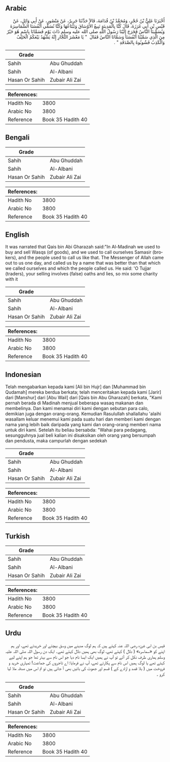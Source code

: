 ## Arabic


<div dir="rtl" lang="ar" style={{fontSize:'larger',backgroundColor:'#f8f9fa',padding:20}}>
أَخْبَرَنَا عَلِيُّ بْنُ حُجْرٍ، وَمُحَمَّدُ بْنُ قُدَامَةَ، قَالاَ حَدَّثَنَا جَرِيرٌ، عَنْ مَنْصُورٍ، عَنْ أَبِي وَائِلٍ، عَنْ قَيْسِ بْنِ أَبِي غَرَزَةَ، قَالَ كُنَّا بِالْمَدِينَةِ نَبِيعُ الأَوْسَاقَ وَنَبْتَاعُهَا وَكُنَّا نُسَمِّي أَنْفُسَنَا السَّمَاسِرَةَ وَيُسَمِّينَا النَّاسُ فَخَرَجَ إِلَيْنَا رَسُولُ اللَّهِ صلى الله عليه وسلم ذَاتَ يَوْمٍ فَسَمَّانَا بِاسْمٍ هُوَ خَيْرٌ مِنَ الَّذِي سَمَّيْنَا أَنْفُسَنَا وَسَمَّانَا النَّاسُ فَقَالَ ‏ "‏ يَا مَعْشَرَ التُّجَّارِ إِنَّهُ يَشْهَدُ بَيْعَكُمُ الْحَلِفُ وَالْكَذِبُ فَشُوبُوهُ بِالصَّدَقَةِ ‏"‏ ‏.‏
</div>
<div style={{backgroundColor:'#f8f9fa',padding:20, marginBottom: 10}}><table> <thead> <tr> <th>Grade</th> <th></th> </tr> </thead> <tbody> <tr><td>Sahih</td><td>Abu Ghuddah</td></tr><tr><td>Sahih</td><td>Al-Albani</td></tr><tr><td>Hasan Or Sahih</td><td>Zubair Ali Zai</td></tr></tbody></table><table> <thead> <tr> <th>References:</th> <th></th> </tr> </thead> <tbody><tr><td>Hadith No</td><td>3800</td></tr><tr><td>Arabic No</td><td>3800</td></tr><tr><td>Reference</td><td>Book 35 Hadith 40</td></tr></tbody></table></div>

## Bengali


<div dir="ltr" lang="bn" style={{fontSize:'larger',backgroundColor:'#f8f9fa',padding:20}}>

</div>
<div style={{backgroundColor:'#f8f9fa',padding:20, marginBottom: 10}}><table> <thead> <tr> <th>Grade</th> <th></th> </tr> </thead> <tbody> <tr><td>Sahih</td><td>Abu Ghuddah</td></tr><tr><td>Sahih</td><td>Al-Albani</td></tr><tr><td>Hasan Or Sahih</td><td>Zubair Ali Zai</td></tr></tbody></table><table> <thead> <tr> <th>References:</th> <th></th> </tr> </thead> <tbody><tr><td>Hadith No</td><td>3800</td></tr><tr><td>Arabic No</td><td>3800</td></tr><tr><td>Reference</td><td>Book 35 Hadith 40</td></tr></tbody></table></div>

## English


<div dir="ltr" lang="en" style={{fontSize:'larger',backgroundColor:'#f8f9fa',padding:20}}>
It was narrated that Qais bin Abi Gharazah said:"In Al-Madinah we used to buy and sell Wasqs (of goods), and we used to call ourselves Samasir (brokers), and the people used to call us like that. The Messenger of Allah came out to us one day, and called us by a name that was better than that which we called ourselves and which the people called us. He said: 'O Tujjar (traders), your selling involves (false) oaths and lies, so mix some charity with it
</div>
<div style={{backgroundColor:'#f8f9fa',padding:20, marginBottom: 10}}><table> <thead> <tr> <th>Grade</th> <th></th> </tr> </thead> <tbody> <tr><td>Sahih</td><td>Abu Ghuddah</td></tr><tr><td>Sahih</td><td>Al-Albani</td></tr><tr><td>Hasan Or Sahih</td><td>Zubair Ali Zai</td></tr></tbody></table><table> <thead> <tr> <th>References:</th> <th></th> </tr> </thead> <tbody><tr><td>Hadith No</td><td>3800</td></tr><tr><td>Arabic No</td><td>3800</td></tr><tr><td>Reference</td><td>Book 35 Hadith 40</td></tr></tbody></table></div>

## Indonesian


<div dir="ltr" lang="id" style={{fontSize:'larger',backgroundColor:'#f8f9fa',padding:20}}>
Telah mengabarkan kepada kami [Ali bin Hujr] dan [Muhammad bin Qudamah] mereka berdua berkata; telah menceritakan kepada kami [Jarir] dari [Manshur] dari [Abu Wail] dari [Qais bin Abu Gharazah] berkata, "Kami pernah berada di Madinah menjual beberapa wasaq makanan dan membelinya. Dan kami menamai diri kami dengan sebutan para calo, demikian juga dengan orang-orang. Kemudian Rasulullah shallallahu 'alaihi wasallam keluar menemui kami pada suatu hari dan memberi kami dengan nama yang lebih baik daripada yang kami dan orang-orang memberi nama untuk diri kami. Setelah itu beliau bersabda: "Wahai para pedagang, sesungguhnya jual beli kalian ini disaksikan oleh orang yang bersumpah dan pendusta, maka campurlah dengan sedekah
</div>
<div style={{backgroundColor:'#f8f9fa',padding:20, marginBottom: 10}}><table> <thead> <tr> <th>Grade</th> <th></th> </tr> </thead> <tbody> <tr><td>Sahih</td><td>Abu Ghuddah</td></tr><tr><td>Sahih</td><td>Al-Albani</td></tr><tr><td>Hasan Or Sahih</td><td>Zubair Ali Zai</td></tr></tbody></table><table> <thead> <tr> <th>References:</th> <th></th> </tr> </thead> <tbody><tr><td>Hadith No</td><td>3800</td></tr><tr><td>Arabic No</td><td>3800</td></tr><tr><td>Reference</td><td>Book 35 Hadith 40</td></tr></tbody></table></div>

## Turkish


<div dir="ltr" lang="tr" style={{fontSize:'larger',backgroundColor:'#f8f9fa',padding:20}}>

</div>
<div style={{backgroundColor:'#f8f9fa',padding:20, marginBottom: 10}}><table> <thead> <tr> <th>Grade</th> <th></th> </tr> </thead> <tbody> <tr><td>Sahih</td><td>Abu Ghuddah</td></tr><tr><td>Sahih</td><td>Al-Albani</td></tr><tr><td>Hasan Or Sahih</td><td>Zubair Ali Zai</td></tr></tbody></table><table> <thead> <tr> <th>References:</th> <th></th> </tr> </thead> <tbody><tr><td>Hadith No</td><td>3800</td></tr><tr><td>Arabic No</td><td>3800</td></tr><tr><td>Reference</td><td>Book 35 Hadith 40</td></tr></tbody></table></div>

## Urdu


<div dir="rtl" lang="ur" style={{fontSize:'larger',backgroundColor:'#f8f9fa',padding:20}}>
قیس بن ابی غرزہ رضی اللہ عنہ کہتے ہیں کہ ہم لوگ مدینے میں وسق بیچتے اور خریدتے تھے، اور ہم اپنے کو «سماسرہ» ( دلال ) کہتے تھے، لوگ بھی ہمیں دلال کہتے تھے۔ ایک دن رسول اللہ صلی اللہ علیہ وسلم ہماری طرف نکل کر آئے تو آپ نے ہمیں ایک ایسا نام دیا جو اس نام سے بہتر تھا جو ہم اپنے لیے کہتے تھے یا لوگ ہمیں اس نام سے پکارتے تھے، آپ نے فرمایا: اے تاجروں کی جماعت! تمہاری خرید و فروخت میں ( بلا قصد و ارادے کے ) قسم اور جھوٹ کی باتیں بھی آ جاتی ہیں تو تم اس میں صدقہ ملا لیا کرو ۔
</div>
<div style={{backgroundColor:'#f8f9fa',padding:20, marginBottom: 10}}><table> <thead> <tr> <th>Grade</th> <th></th> </tr> </thead> <tbody> <tr><td>Sahih</td><td>Abu Ghuddah</td></tr><tr><td>Sahih</td><td>Al-Albani</td></tr><tr><td>Hasan Or Sahih</td><td>Zubair Ali Zai</td></tr></tbody></table><table> <thead> <tr> <th>References:</th> <th></th> </tr> </thead> <tbody><tr><td>Hadith No</td><td>3800</td></tr><tr><td>Arabic No</td><td>3800</td></tr><tr><td>Reference</td><td>Book 35 Hadith 40</td></tr></tbody></table></div>